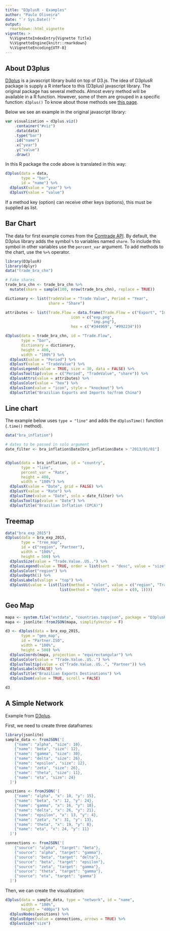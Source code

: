 ```yaml
---
title: "D3plusR - Examples"
author: "Paulo Oliveira"
date: "`r Sys.Date()`"
output: 
  rmarkdown::html_vignette
vignette: >
  %\VignetteIndexEntry{Vignette Title}
  %\VignetteEngine{knitr::rmarkdown}
  %\VignetteEncoding{UTF-8}
---
```


## About D3plus

[D3plus](https://d3plus.org/) is a javascript library build on top of D3.js. The idea of D3plusR package is supply a R interface to this (D3plus) javascript library. The original package has several methods. Almost every method will be available in a R function. However, some of them are grouped in a specific function: `d3plus()` To know about those methods see [this page](https://github.com/alexandersimoes/d3plus/wiki/Visualizations).

Below we see an example in the original javascript library:

```js
var visualization = d3plus.viz()
    .container("#viz")
    .data(data)
    .type("bar")
    .id("name")
    .x("year")
    .y("value")
    .draw()
```

In this R package the code above is translated in this way:

```r
d3plus(data = data,
       type = "bar",
       id = "name") %>% 
  d3plusX(value = "year") %>% 
  d3plusY(value = "value")
```

If a method key (option) can receive other keys (options), this must be supplied as list.

## Bar Chart

The data for first example comes from the [Comtrade API](https://comtrade.un.org/data/doc/api). By default, the D3plus library adds the symbol `%` to variables named `share`. To include this symbol in other variables use the `percent_var` argument. To add methods to the chart, use the ` %>% ` operator.

```r
library(D3plusR)
library(dplyr)
data("trade_bra_chn")

# Fake shares
trade_bra_chn <- trade_bra_chn %>% 
  mutate(share = sample(100, nrow(trade_bra_chn), replace = TRUE))

dictionary <- list(TradeValue = "Trade Value", Period = "Year",
                   share = "Share")

attributes <- list(Trade.Flow = data.frame(Trade.Flow = c("Export", "Import"),
                             icon = c("exp.png",
                                      "imp.png"),
                             hex = c("#344969", "#992234")))

d3plus(data = trade_bra_chn, id = "Trade.Flow",
       type = "bar",
       dictionary = dictionary,
       height = 400,
       width = "100%") %>% 
  d3plusX(value = "Period") %>% 
  d3plusY(value = "TradeValue") %>% 
  d3plusLegend(value = TRUE, size = 30, data = FALSE) %>% 
  d3plusTooltip(value = c("Period", "TradeValue", "share")) %>% 
  d3plusAttrs(value = attributes) %>% 
  d3plusColor(value = "hex") %>% 
  d3plusIcon(value = "icon", style = "knockout") %>% 
  d3plusTitle("Brazilian Exports and Imports to/from China")
```

## Line chart 

The example below uses `type = "line"` and adds the `d3plusTime()` function (`.time()` method).


```r
data("bra_inflation")

# dates to be passed in solo argument
date_filter <- bra_inflation$Date[bra_inflation$Date > "2013/01/01"]


d3plus(data = bra_inflation, id = "country",
       type = "line",
       percent_var = "Rate",
       height = 400,
       width = "100%") %>% 
  d3plusX(value = "Date", grid = FALSE) %>% 
  d3plusY(value = "Rate") %>% 
  d3plusTime(value = "Date", solo = date_filter) %>% 
  d3plusTooltip(value = "Date") %>% 
  d3plusTitle("Brazilian Inflation (IPCA)")

```

## Treemap

```r
data("bra_exp_2015")
d3plus(data = bra_exp_2015,
       type = "tree_map",
       id = c("region", "Partner"),
       width = "100%",
       height = 500) %>% 
  d3plusSize(value = "Trade.Value..US..") %>% 
  d3plusLegend(value = TRUE, order = list(sort = "desc", value = "size")) %>% 
  d3plusColor("region") %>% 
  d3plusDepth(1) %>% 
  d3plusLabels(valign = "top") %>% 
  d3plusUi(value = list(list(method = "color", value = c("region", "Trade.Value..US..")),
                        list(method = "depth", value = c(0, 1))))
```

## Geo Map

```r
mapa <- system.file("extdata", "countries.topojson", package = "D3plusR")
mapa <- jsonlite::fromJSON(mapa, simplifyVector = F)

d3 <- d3plus(data = bra_exp_2015,
       type = "geo_map",
       id = "Partner.ISO",
       width = "100%",
       height = 500) %>% 
  d3plusCoords(mapa, projection = "equirectangular") %>% 
  d3plusColor(value = "Trade.Value..US..") %>% 
  d3plusTooltip(value = c("Trade.Value..US..", "Partner")) %>% 
  d3plusLabels(FALSE) %>% 
  d3plusTitle("Brazilian Exports Destinations") %>% 
  d3plusZoom(value = TRUE, scroll = FALSE) 

d3

```

## A Simple Network

Example from [D3plus](http://d3plus.org/examples/advanced/9956853/).

First, we need to create three dataframes:

```r
library(jsonlite)
sample_data <- fromJSON('[
    {"name": "alpha", "size": 10},
    {"name": "beta", "size": 12},
    {"name": "gamma", "size": 30},
    {"name": "delta", "size": 26},
    {"name": "epsilon", "size": 12},
    {"name": "zeta", "size": 26},
    {"name": "theta", "size": 11},
    {"name": "eta", "size": 24}
  ]')

positions <- fromJSON('[
    {"name": "alpha", "x": 10, "y": 15},
    {"name": "beta", "x": 12, "y": 24},
    {"name": "gamma", "x": 16, "y": 18},
    {"name": "delta", "x": 26, "y": 21},
    {"name": "epsilon", "x": 13, "y": 4},
    {"name": "zeta", "x": 31, "y": 13},
    {"name": "theta", "x": 19, "y": 8},
    {"name": "eta", "x": 24, "y": 11}
  ]')

connections <- fromJSON('[
    {"source": "alpha", "target": "beta"},
    {"source": "alpha", "target": "gamma"},
    {"source": "beta", "target": "delta"},
    {"source": "beta", "target": "epsilon"},
    {"source": "zeta", "target": "gamma"},
    {"source": "theta", "target": "gamma"},
    {"source": "eta", "target": "gamma"}
  ]')
```

Then, we can create the visualization:

```r
d3plus(data = sample_data, type = "network", id = "name",
       width = "100%",
       height = "400px") %>% 
  d3plusNodes(positions) %>% 
  d3plusEdges(value = connections, arrows = TRUE) %>% 
  d3plusSize("size")
```



